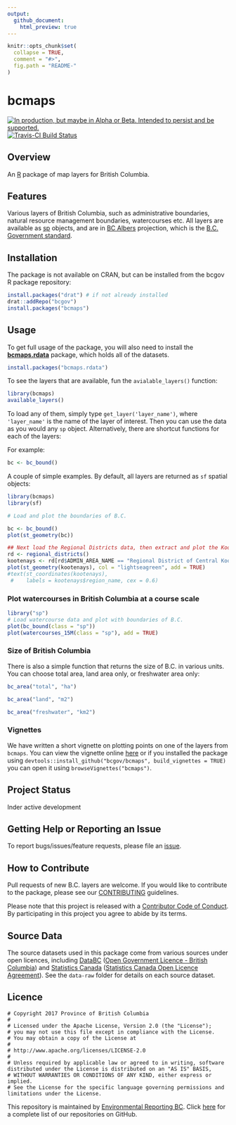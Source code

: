 ```yaml
---
output:
  github_document:
    html_preview: true
---
```


<!-- README.md is generated from README.Rmd. Please edit that file and re-knit-->

```r
knitr::opts_chunk$set(
  collapse = TRUE,
  comment = "#>",
  fig.path = "README-"
)
```

# bcmaps

<div id="devex-badge"><a rel="Delivery" href="https://github.com/BCDevExchange/docs/blob/master/discussion/projectstates.md"><img alt="In production, but maybe in Alpha or Beta. Intended to persist and be supported." style="border-width:0" src="https://assets.bcdevexchange.org/images/badges/delivery.svg" title="In production, but maybe in Alpha or Beta. Intended to persist and be supported." /></a>[![Travis-CI Build Status](https://travis-ci.org/bcgov/bcmaps.svg?branch=master)](https://travis-ci.org/bcgov/bcmaps)</div>


## Overview

An [R](http://r-project.org) package of map layers for British Columbia.

## Features

Various layers of British Columbia, such as administrative boundaries, natural resource 
management boundaries, watercourses etc. All layers are available as [sp](http://cran.r-project.org/web/packages/sp/index.html) objects, and are in 
[BC Albers](http://spatialreference.org/ref/epsg/nad83-bc-albers/) projection, which is the [B.C. Government standard](https://www.for.gov.bc.ca/hts/risc/pubs/other/mappro/index.htm).

## Installation

The package is not available on CRAN, but can be installed from the bcgov R 
package repository:

```r
install.packages("drat") # if not already installed
drat::addRepo("bcgov")
install.packages("bcmaps")
```

## Usage

To get full usage of the package, you will also need to install the [**bcmaps.rdata**](https://github.com/bcgov/bcmaps.rdata) package, which holds 
all of the datasets.

```r
install.packages("bcmaps.rdata")
```

To see the layers that are available, fun the `avialable_layers()` function:

```r
library(bcmaps)
available_layers()
```

To load any of them, simply type `get_layer('layer_name')`, where `'layer_name'` is the 
name of the layer of interest. Then you can use the data as you would any `sp`
object. Alternatively, there are shortcut functions for each of the layers:

For example:
```r
bc <- bc_bound()
```


A couple of simple examples. By default, all layers are returned as `sf` spatial 
objects:

```r
library(bcmaps)
library(sf)

# Load and plot the boundaries of B.C.

bc <- bc_bound()
plot(st_geometry(bc))

## Next load the Regional Districts data, then extract and plot the Kootenays
rd <- regional_districts()
kootenays <- rd[rd$ADMIN_AREA_NAME == "Regional District of Central Kootenay", ]
plot(st_geometry(kootenays), col = "lightseagreen", add = TRUE)
#text(st_coordinates(kootenays), 
 #    labels = kootenays$region_name, cex = 0.6)
```

### Plot watercourses in British Columbia at a course scale 

```r
library("sp")
# Load watercourse data and plot with boundaries of B.C.
plot(bc_bound(class = "sp"))
plot(watercourses_15M(class = "sp"), add = TRUE)
```

### Size of British Columbia

There is also a simple function that returns the size of B.C. in various units. You can choose total area, land area only, or freshwater area only:

```r
bc_area("total", "ha")

bc_area("land", "m2")

bc_area("freshwater", "km2")
```

### Vignettes

We have written a short vignette on plotting points on one of the layers from `bcmaps`.
You can view the vignette online [here](/vignettes/add_points.md) or if you installed the package using `devtools::install_github("bcgov/bcmaps", build_vignettes = TRUE)` you can open it using `browseVignettes("bcmaps")`.


## Project Status

Inder active development

## Getting Help or Reporting an Issue

To report bugs/issues/feature requests, please file an [issue](https://github.com/bcgov/bcmaps/issues/).

## How to Contribute

Pull requests of new B.C. layers are welcome.
If you would like to contribute to the package, please see our 
[CONTRIBUTING](CONTRIBUTING.md) guidelines.

Please note that this project is released with a [Contributor Code of Conduct](CODE_OF_CONDUCT.md). By participating in this project you agree to abide by its terms.

## Source Data
The source datasets used in this package come from various sources under open licences, including [DataBC](http://data.gov.bc.ca) ([Open Government Licence - British Columbia](http://www2.gov.bc.ca/gov/content?id=A519A56BC2BF44E4A008B33FCF527F61)) and [Statistics Canada](http://www.statcan.gc.ca/start-debut-eng.html) ([Statistics Canada Open Licence Agreement](http://www.statcan.gc.ca/eng/reference/licence-eng)). See the `data-raw` folder for details on each source dataset.

## Licence

    # Copyright 2017 Province of British Columbia
    # 
    # Licensed under the Apache License, Version 2.0 (the "License");
    # you may not use this file except in compliance with the License.
    # You may obtain a copy of the License at
    # 
    # http://www.apache.org/licenses/LICENSE-2.0
    # 
    # Unless required by applicable law or agreed to in writing, software distributed under the License is distributed on an "AS IS" BASIS,
    # WITHOUT WARRANTIES OR CONDITIONS OF ANY KIND, either express or implied.
    # See the License for the specific language governing permissions and limitations under the License.

This repository is maintained by [Environmental Reporting BC](http://www2.gov.bc.ca/gov/content?id=FF80E0B985F245CEA62808414D78C41B). Click [here](https://github.com/bcgov/EnvReportBC-RepoList) for a complete list of our repositories on GitHub.
